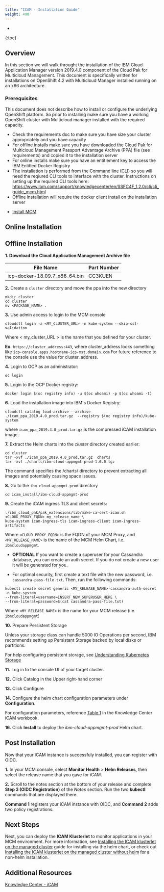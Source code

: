 ```yaml
---
title: "ICAM - Installation Guide"
weight: 400
---
```

- 
{:toc}

## Overview
In this section we will walk throught the installation of the IBM Cloud Application Manager version 2019.4.0 component of the Cloud Pak for Multicloud Management. This document is specifically written for installations on OpenShift 4.2 with Multicloud Manager installed running on an x86 architecture. 

### Prerequisites

This document does not describe how to install or configure the underlying OpenShift platform. So prior to installing make sure you have a working OpenShift cluster with Multicloud manager installed with the required capacity.

- Check the requirements doc to make sure you have size your cluster appropriately and you have capacity
- For offline installs make sure you have downloaded the Cloud Pak for Multicloud Management Passport Advantage Archive (PPA) file (see requirements) and copied it to the installation server
- For online installs make sure you have an entitlement key to access the IBM Entitled Docker Registry
- The installation is performed from the Command line (CLI) so you will need the reqiured CLI tools to interface with the cluster. Instructions on setting up the required CLI tools here: https://www.ibm.com/support/knowledgecenter/en/SSFC4F_1.2.0/cli/cli_guide_mcm.html
- Offline installation will require the docker client install on the installation server

* [Install MCM](/content/mcm/cp4mcm_mcm_install/)

## Online Installation

## Offline Installation
**1. Download the Cloud Application Management Archive file**

|         File Name         | Part Number |
| :-----------------------: | :------ |
| icp-docker-18.09.7_x86_64.bin | CC3KUEN | 
   
   **2.** Create a `cluster` directory and move the ppa into the new directory
   ```
   mkdir cluster
   cd cluster
   mv <PACKAGE_NAME> .
   ```
   **3.** Use admin access to login to the MCM console
   ```
   cloudctl login -a <MY_CLUSTER_URL> -n kube-system --skip-ssl-validation
   ```
   Where < my_cluster_URL > is the name that you defined for your cluster.
   
   **Ex.** `https://cluster_address:443`, where cluster_address looks something like `icp-console.apps.hostname-icp-mst.domain.com`
   For future reference to the console use the value for cluster_address.

   **4.** Login to OCP as an administrator:
   ```
   oc login
   ```
   **5.** Login to the OCP Docker registry:
   ```
   docker login $(oc registry info) -u $(oc whoami) -p $(oc whoami -t)
   ```
   **6.** Load the installation image into IBM's Docker Registry:
   ```
   cloudctl catalog load-archive --archive ./icam_ppa_2019.4.0_prod.tar.gz  --registry $(oc registry info)/kube-system
   ```
   where `icam_ppa_2019.4.0_prod.tar.gz` is the compressed iCAM installation image.

   **7.** Extract the Helm charts into the *cluster* directory created earlier:
   ```
   cd cluster
   tar -xvf ./icam_ppa_2019.4.0_prod.tar.gz  charts 
   tar -xvf ./charts/ibm-cloud-appmgmt-prod-1.6.0.tgz
   ```
   The command specifies the /charts/ directory to prevent extracting all images and potentially causing space issues.
   
   **8.** Go to the `ibm-cloud-appmgmt-prod` directory
   ```
   cd icam_install/ibm-cloud-appmgmt-prod
   ```
   **9.** Create the iCAM ingress TLS and client secrets:
   ```
   ./ibm_cloud_pak/pak_extensions/lib/make-ca-cert-icam.sh <CLOUD_PROXY_FQDN> my_release_name \
   kube-system icam-ingress-tls icam-ingress-client icam-ingress-artifacts
   ```
   Where `<CLOUD_PROXY_FQDN>` is the FQDN of your MCM Proxy, and `<MY_RELEASE_NAME>` is the name of the MCM Helm Chart, i.e. `ibmcloudappmgmt`.

   * **OPTIONAL** If you want to create a superuser for your Cassandra database, you can create an auth secret. If you do not create a new user it will be generated for you.

   * For optimal security, first create a text file with the new password, i.e. `cassandra-pass-file.txt`. Then, run the following commands: 
   ```
   kubectl create secret generic <MY_RELEASE_NAME>-cassandra-auth-secret -n kube-system 
   --from-literal=username=INSERT_NEW_SUPERUSER_HERE \
   --from-literal=password=$(cat cassandra-pass-file.txt)
   ```
   Where `<MY_RELEASE_NAME>` is the name for your MCM release (i.e. `ibmcloudappmgmt`)
   
   **10.** Prepare Persistent Storage
   
   Unless your storage class can handle 5000 IO Operations per second, IBM recommends setting up Persistant Storage backed by local disks or partitions.
   
   For help configuring persistent storage, see [Understanding Kubernetes Storage](https://www.ibm.com/support/knowledgecenter/SSBS6K_3.2.1/manage_cluster/kub_storage.html)

   **11.** Log in to the console UI of your target cluster.

   **12.** Click Catalog in the Upper right-hand corner

   **13.** Click Configure

   **14.** Configure the helm chart configuration parameters under **Configuration**.

   For configuration parameters, reference [Table 1](https://www.ibm.com/support/knowledgecenter/SS8G7U_19.4.0/com.ibm.app.mgmt.doc/content/install_mcm_server_script_full_monitoring.html?cp=SSFC4F_1.2.0#task_install_mcm_server_script__d441e497) in the Knowledge Center iCAM workbook.

   **16.** Click **Install** to deploy the *ibm-cloud-appmgmt-prod* Helm chart.

## Post Installation

Now that your iCAM instance is successfuly installed, you can register with OIDC.

**1.** In your MCM console, select **Monitor Health** > **Helm Releases**, then select the release name that you gave for iCAM.

**2.** Scroll to the notes section at the bottom of your release and complete **Step 3 (OIDC Registration)** of the *Notes* section. Run the two **kubectl** commands that are displayed there.

**Command 1** registers your iCAM instance with OIDC, and **Command 2** adds two policy registrations.

## Next Steps

Next, you can deploy the **ICAM Klusterlet** to monitor applications in your MCM environment. For more information, see [Installing the ICAM klusterlet on the managed cluster](https://www.ibm.com/support/knowledgecenter/SS8G7U_19.4.0/com.ibm.app.mgmt.doc/content/install_mcm_klusterlet.html?cp=SSFC4F_1.2.0) guide for installing via the helm chart, or check out [Installing the ICAM klusterlet on the managed cluster without helm](https://www.ibm.com/support/knowledgecenter/SS8G7U_19.4.0/com.ibm.app.mgmt.doc/content/install_mcm_klusterlet_no_helm.html?cp=SSFC4F_1.2.0) for a non-helm installation.

## Additional Resources

[Knowledge Center - iCAM](https://www.ibm.com/support/knowledgecenter/SS8G7U_19.4.0/com.ibm.app.mgmt.doc/content/install_mcm_server_script_full_monitoring.html?cp=SSFC4F_1.2.0)
